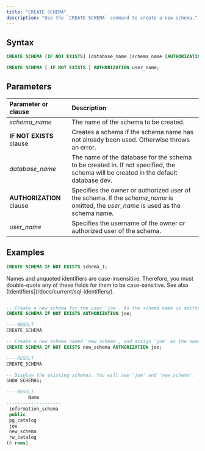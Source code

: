 ```yaml
---
title: "CREATE SCHEMA"
description: "Use the `CREATE SCHEMA` command to create a new schema."
---
```


## Syntax

```sql
CREATE SCHEMA [IF NOT EXISTS] [database_name.]schema_name [AUTHORIZATION user_name];

CREATE SCHEMA [ IF NOT EXISTS ] AUTHORIZATION user_name;
```

## Parameters

| Parameter or clause      | Description                                                                                                                          |
| :----------------------- | :----------------------------------------------------------------------------------------------------------------------------------- |
| _schema\_name_           | The name of the schema to be created.                                                                                                |
| **IF NOT EXISTS** clause | Creates a schema if the schema name has not already been used. Otherwise throws an error.                                            |
| _database\_name_         | The name of the database for the schema to be created in. If not specified, the schema will be created in the default database dev.  |
| **AUTHORIZATION** clause | Specifies the owner or authorized user of the schema. If the _schema\_name_ is omitted, the _user\_name_ is used as the schema name. |
| _user\_name_             | Specifies the username of the owner or authorized user of the schema.                                                                |

## Examples

```sql
CREATE SCHEMA IF NOT EXISTS schema_1;
```

<Note>
Names and unquoted identifiers are case-insensitive. Therefore, you must double-quote any of these fields for them to be case-sensitive. See also [Identifiers](/docs/current/sql-identifiers/).

</Note>

```sql Examples of AUTHORIZATION clause

-- Create a new schema for the user 'joe'. As the schema name is omitted, the schema name is default to the user name 'joe'.
CREATE SCHEMA IF NOT EXISTS AUTHORIZATION joe;

----RESULT
CREATE_SCHEMA

-- Create a new schema named 'new_schema', and assign 'joe' as the owner.
CREATE SCHEMA IF NOT EXISTS new_schema AUTHORIZATION joe;

----RESULT
CREATE_SCHEMA

-- Display the existing schemas. You will see 'joe' and 'new_schema'.
SHOW SCHEMAS;

----RESULT
        Name
--------------------
 information_schema
 public
 pg_catalog
 joe
 new_schema
 rw_catalog
(6 rows)
```
